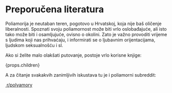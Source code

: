 
<Prose>

# Preporučena literatura

Poliamorija je neutaban teren, pogotovo u Hrvatskoj, koja nije baš oličenje liberalnosti. Spoznati svoju poliamornost može biti vrlo oslobađajuće, ali isto tako može biti i osamljujuće, ovisno o okolini. Zato je važno provoditi vrijeme s ljudima koji nas prihvaćaju, i informirati se o ljubavnim orijentacijama, ljudskom seksualnošću i sl.

Ako si želite malo olakšati putovanje, postoje vrlo korisne knjige:

<div className="not-prose">{props.children}</div>

A za čitanje svakakvih zanimljivih iskustava tu je i poliamorni subreddit:

<div className="not-prose">
  <a
    href="https://www.reddit.com/r/polyamory/"
    target="_blank"
    rel="noreferrer"
    className="group inline-flex items-center space-x-3"
  >
    <img
      alt=""
      src="/r-polyamory.jpg"
      className="box-content h-[110px] w-[110px] rounded-full border-8 border-white object-cover shadow-lg ring-2 ring-black/10 transition-shadow group-hover:shadow-red-200 group-hover:ring-red-400 dark:shadow-none dark:ring dark:ring-offset-2 dark:ring-offset-stone-900 dark:group-hover:ring-red-400"
    />
    <span className="text-stone-500 transition-[color] group-hover:text-red-600 dark:text-stone-400 dark:group-hover:text-red-300">
      r/polyamory
    </span>
  </a>
</div>

</Prose>

[Sex at Dawn]: https://a.co/d/2AmzaDQ
[More Than Two]: https://www.morethantwo.com/
